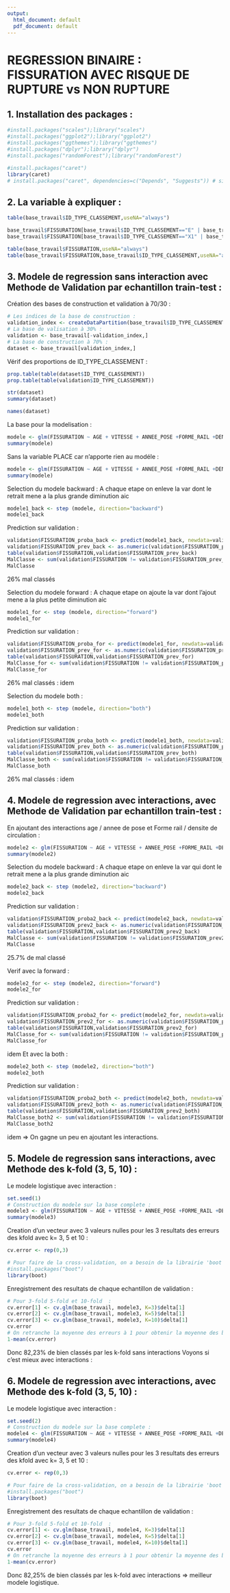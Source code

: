 ---
output:
  html_document: default
  pdf_document: default
---



# REGRESSION BINAIRE : FISSURATION AVEC RISQUE DE RUPTURE vs NON RUPTURE 



## 1. Installation des packages :
```{r}
#install.packages("scales");library("scales")
#install.packages("ggplot2");library("ggplot2")
#install.packages("ggthemes");library("ggthemes")
#install.packages("dplyr");library("dplyr")
#install.packages("randomForest");library("randomForest")

#install.packages("caret")
library(caret)
# install.packages("caret", dependencies=c("Depends", "Suggests")) # si probleme 
```

## 2. La variable à expliquer : 
```{r}
table(base_travail$ID_TYPE_CLASSEMENT,useNA="always")

base_travail$FISSURATION[base_travail$ID_TYPE_CLASSEMENT=="E" | base_travail$ID_TYPE_CLASSEMENT=="NR" |  base_travail$ID_TYPE_CLASSEMENT=="O" ] <- 0
base_travail$FISSURATION[base_travail$ID_TYPE_CLASSEMENT=="X1" | base_travail$ID_TYPE_CLASSEMENT=="X2" | base_travail$ID_TYPE_CLASSEMENT=="S"] <- 1

table(base_travail$FISSURATION,useNA="always")
table(base_travail$FISSURATION,base_travail$ID_TYPE_CLASSEMENT,useNA="always")
```


## 3. Modele de regression sans interaction avec Methode de Validation par echantillon train-test :
Création des bases de construction et validation à 70/30 :
```{r}
# Les indices de la base de construction :
validation_index <- createDataPartition(base_travail$ID_TYPE_CLASSEMENT, p=0.70, list=FALSE)
# La base de valisation à 30% :
validation <- base_travail[-validation_index,]
# La base de construction à 70% :
dataset <- base_travail[validation_index,]
```
 
Vérif des proportions de ID_TYPE_CLASSEMENT : 
```{r}
prop.table(table(dataset$ID_TYPE_CLASSEMENT))
prop.table(table(validation$ID_TYPE_CLASSEMENT))
```
 
```{r}
str(dataset)
summary(dataset)
```
  
```{r}
names(dataset)
```
La base pour la modelisation :
```{r}
modele <- glm(FISSURATION ~ AGE + VITESSE + ANNEE_POSE +FORME_RAIL +DENSITE_CIRCUL+ Profil +PLACE, data=dataset, family="binomial")
summary(modele)
```
Sans la variable PLACE car n'apporte rien au modéle :
```{r}
modele <- glm(FISSURATION ~ AGE + VITESSE + ANNEE_POSE +FORME_RAIL +DENSITE_CIRCUL+ Profil, data=dataset, family="binomial")
summary(modele)
```
Selection du modele backward :
A chaque etape on enleve la var dont le retrait mene a la plus grande diminution aic
```{r}
modele1_back <- step (modele, direction="backward")
modele1_back
```
Prediction sur validation :
```{r}
validation$FISSURATION_proba_back <- predict(modele1_back, newdata=validation, type="response")
validation$FISSURATION_prev_back <- as.numeric(validation$FISSURATION_proba_back>0.5)
table(validation$FISSURATION,validation$FISSURATION_prev_back)
MalClasse <- sum(validation$FISSURATION != validation$FISSURATION_prev_back)/nrow(validation)
MalClasse
```
26% mal classés

Selection du modele forward :
A chaque etape on ajoute la var dont l'ajout mene a la plus petite diminution aic
```{r}
modele1_for <- step (modele, direction="forward")
modele1_for
```
Prediction sur validation :
```{r}
validation$FISSURATION_proba_for <- predict(modele1_for, newdata=validation, type="response")
validation$FISSURATION_prev_for <- as.numeric(validation$FISSURATION_proba_for>0.5)
table(validation$FISSURATION,validation$FISSURATION_prev_for)
MalClasse_for <- sum(validation$FISSURATION != validation$FISSURATION_prev_for)/nrow(validation)
MalClasse_for
```
26% mal classés : idem

Selection du modele both :
```{r}
modele1_both <- step (modele, direction="both")
modele1_both
```
Prediction sur validation :
```{r}
validation$FISSURATION_proba_both <- predict(modele1_both, newdata=validation, type="response")
validation$FISSURATION_prev_both <- as.numeric(validation$FISSURATION_proba_both>0.5)
table(validation$FISSURATION,validation$FISSURATION_prev_both)
MalClasse_both <- sum(validation$FISSURATION != validation$FISSURATION_prev_both)/nrow(validation)
MalClasse_both
```
26% mal classés : idem


## 4. Modele de regression avec interactions, avec Methode de Validation par echantillon train-test :
En ajoutant des interactions age / annee de pose et Forme rail / densite de circulation :
```{r}
modele2 <- glm(FISSURATION ~ AGE + VITESSE + ANNEE_POSE +FORME_RAIL +DENSITE_CIRCUL+ Profil + AGE:ANNEE_POSE + FORME_RAIL:VITESSE, data=dataset, family="binomial")
summary(modele2)
```
Selection du modele backward :
A chaque etape on enleve la var qui dont le retrait mene a la plus grande diminution aic
```{r}
modele2_back <- step (modele2, direction="backward")
modele2_back
```
Prediction sur validation :
```{r}
validation$FISSURATION_proba2_back <- predict(modele2_back, newdata=validation, type="response")
validation$FISSURATION_prev2_back <- as.numeric(validation$FISSURATION_proba2_back>0.5)
table(validation$FISSURATION,validation$FISSURATION_prev2_back)
MalClasse <- sum(validation$FISSURATION != validation$FISSURATION_prev2_back)/nrow(validation)
MalClasse
```
25.7% de mal classé

Verif avec la forward :
```{r}
modele2_for <- step (modele2, direction="forward")
modele2_for
```
Prediction sur validation :
```{r}
validation$FISSURATION_proba2_for <- predict(modele2_for, newdata=validation, type="response")
validation$FISSURATION_prev2_for <- as.numeric(validation$FISSURATION_proba2_for>0.5)
table(validation$FISSURATION,validation$FISSURATION_prev2_for)
MalClasse_for <- sum(validation$FISSURATION != validation$FISSURATION_prev2_for)/nrow(validation)
MalClasse_for
```
idem
Et avec la both :

```{r}
modele2_both <- step (modele2, direction="both")
modele2_both
```
Prediction sur validation :
```{r}
validation$FISSURATION_proba2_both <- predict(modele2_both, newdata=validation, type="response")
validation$FISSURATION_prev2_both <- as.numeric(validation$FISSURATION_proba2_both>0.5)
table(validation$FISSURATION,validation$FISSURATION_prev2_both)
MalClasse_both2 <- sum(validation$FISSURATION != validation$FISSURATION_prev2_both)/nrow(validation)
MalClasse_both2
```
idem
=> On gagne un peu en ajoutant les interactions.


## 5. Modele de regression sans interactions, avec Methode des k-fold (3, 5, 10) :

Le modele logistique avec interaction :
```{r}
set.seed(1)
# Construction du modele sur la base complete :
modele3 <- glm(FISSURATION ~ AGE + VITESSE + ANNEE_POSE +FORME_RAIL +DENSITE_CIRCUL+ Profil , data=base_travail, family="binomial")
summary(modele3)
```

Creation d'un vecteur avec 3 valeurs nulles pour les 3 resultats des erreurs des kfold avec k= 3, 5 et 10 :
```{r}
cv.error <- rep(0,3)

# Pour faire de la cross-validation, on a besoin de la librairie 'boot'
#install.packages("boot")
library(boot)
```

Enregistrement des resultats de chaque echantillon de validation :
```{r}
# Pour 3-fold 5-fold et 10-fold  :
cv.error[1] <- cv.glm(base_travail, modele3, K=3)$delta[1]
cv.error[2] <- cv.glm(base_travail, modele3, K=5)$delta[1]
cv.error[3] <- cv.glm(base_travail, modele3, K=10)$delta[1]
cv.error
# On retranche la moyenne des erreurs à 1 pour obtenir la moyenne des biens classés :
1-mean(cv.error) 
```
Donc 82,23% de bien classés par les k-fold sans interactions
Voyons si c'est mieux avec interactions :



## 6. Modele de regression avec interactions, avec Methode des k-fold (3, 5, 10) :

Le modele logistique avec interaction :
```{r}
set.seed(2)
# Construction du modele sur la base complete :
modele4 <- glm(FISSURATION ~ AGE + VITESSE + ANNEE_POSE +FORME_RAIL +DENSITE_CIRCUL+ Profil + AGE:ANNEE_POSE + FORME_RAIL:VITESSE, data=base_travail, family="binomial")
summary(modele4)
```


Creation d'un vecteur avec 3 valeurs nulles pour les 3 resultats des erreurs des kfold avec k= 3, 5 et 10 :
```{r}
cv.error <- rep(0,3)

# Pour faire de la cross-validation, on a besoin de la librairie 'boot'
#install.packages("boot")
library(boot)
```

Enregistrement des resultats de chaque echantillon de validation :
```{r}
# Pour 3-fold 5-fold et 10-fold  :
cv.error[1] <- cv.glm(base_travail, modele4, K=3)$delta[1]
cv.error[2] <- cv.glm(base_travail, modele4, K=5)$delta[1]
cv.error[3] <- cv.glm(base_travail, modele4, K=10)$delta[1]
cv.error
# On retranche la moyenne des erreurs à 1 pour obtenir la moyenne des biens classés :
1-mean(cv.error) 
```

Donc 82,25% de bien classés par les k-fold avec interactions => meilleur modele logistique.










